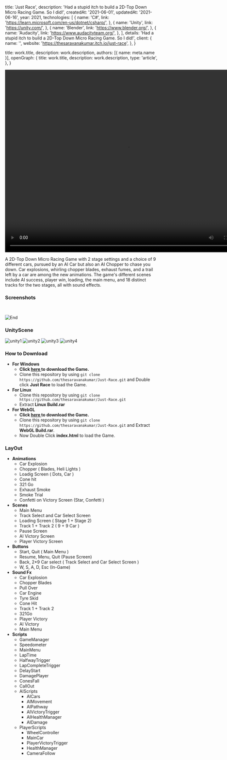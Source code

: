 


  title: 'Just Race',
  description:
    'Had a stupid itch to build a 2D-Top Down Micro Racing Game. So I did!',
  createdAt: '2021-06-01',
  updatedAt: '2021-06-16',
  year: 2021,
  technologies: [
    {
      name: 'C#',
      link: 'https://learn.microsoft.com/en-us/dotnet/csharp/',
    },
    {
      name: 'Unity',
      link: 'https://unity.com/',
    },
    {
      name: 'Blender',
      link: 'https://www.blender.org/',
    },
    {
      name: 'Audacity',
      link: 'https://www.audacityteam.org/',
    },
  ],
  details:
    'Had a stupid itch to build a 2D-Top Down Micro Racing Game. So I did!',
  client: {
    name: '',
    website: 'https://thesaravanakumar.itch.io/just-race',
  },
}

  title: work.title,
  description: work.description,
  authors: [{ name: meta.name }],
  openGraph: {
    title: work.title,
    description: work.description,
    type: 'article',
  },
}




<video width="800" height="600" controls>
  <source src="/video.mp4" type="video/mp4" />
  Your browser does not support the video tag.
</video>


A 2D-Top Down Micro Racing Game with 2 stage settings and a choice of 9 different cars, pursued by an AI Car but also an AI Chopper to chase you down. Car explosions, whirling chopper blades, exhaust fumes, and a trail left by a car are among the new animations. The game's different scenes include AI success, player win, loading, the main menu, and 18 distinct tracks for the two stages, all with sound effects.

### **Screenshots**

<br />


<img 
  src={end.src} 
  alt="End"
/>

### **UnityScene**

<img 
  src={unity1.src} 
  alt="unity1"
/>
<img 
  src={unity2.src} 
  alt="unity2"
/>
<img 
  src={unity3.src} 
  alt="unity3"
/>
<img 
  src={unity4.src} 
  alt="unity4"
/>

### **How to Download**
- **For Windows**
  - <b> Click <a href = "https://thesaravanakumar.itch.io/just-race">here </a>to download the Game.</b>
  - Clone this repository by using `git clone https://github.com/thesaravanakumar/Just-Race.git` and Double click **Just Race** to load the Game.
- **For Linux**
  - Clone this repository by using `git clone https://github.com/thesaravanakumar/Just-Race.git`
  - Extract **Linux Build.rar**
- **For WebGL**
  - <b> Click <a href = "https://thesaravanakumar.itch.io/just-race">here </a>to download the Game.</b>
  - Clone this repository by using `git clone https://github.com/thesaravanakumar/Just-Race.git` and Extract **WebGL Build.rar**.
  - Now Double Click **index.html** to load the Game.
 
### **LayOut**
- **Animations**
  - Car Explosion
  - Chopper ( Blades, Heli Lights )
  - Loadig Screen ( Dots, Car )
  - Cone hit
  - 321 Go
  - Exhaust Smoke
  - Smoke Trial
  - Confetti on Victory Screen (Star, Confetti )
- **Scenes**
  - Main Menu
  - Track Select and Car Select Screen
  - Loading Screen ( Stage 1 + Stage 2)
  - Track 1 + Track 2 ( 9 + 9 Car )
  - Pause Screen
  - AI Victory Screen
  - Player Victory Screen
- **Buttons**
  - Start, Quit ( Main Menu )
  - Resume, Menu, Quit (Pause Screen)
  - Back, 2*9 Car select ( Track Select and Car Select Screen )
  - W, S, A, D, Esc (In-Game)
- **Sound Fx**
  - Car Explosion
  - Chopper Blades
  - Pull Over
  - Car Engine
  - Tyre Skid
  - Cone Hit
  - Track 1 + Track 2
  - 321Go
  - Player Victory
  - AI Victory
  - Main Menu
- **Scripts**
  - GameManager
  - Speedometer
  - MainMenu
  - LapTime
  - HalfwayTrigger
  - LapCompleteTrigger
  - DelayStart
  - DamagePlayer
  - ConesFall
  - CallOut
  - AIScripts
    - AICars
    - AIMovement
    - AIPathway
    - AIVictoryTrigger
    - AIHealthManager
    - AIDamage
  - PlayerScripts
    - WheelController
    - MainCar
    - PlayerVictoryTrigger
    - HealthManager
    - CameraFollow

